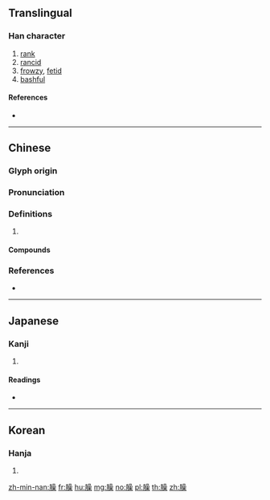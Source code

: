 {{character info/new}}
==Translingual==

===Han character===
{{Han char|rn=130|rad=肉|as=13|sn=17|four=76294|canj=BRRD}}

# [[rank]]
# [[rancid]]
# [[frowzy]], [[fetid]]
# [[bashful]]

====References====
* {{Han ref|kx=0996.180|dkj=29955|dj=1447.200|hdz=32116.100|uh=81CA|ud=33226|bh=EDEB|bd=60907}}

----

==Chinese==
{{zh-forms}}

===Glyph origin===
{{Han etym}}

===Pronunciation===
{{zh-pron
|m=sào
|c=sou1,sou3
|mn=qz,xm,zz:so/qz:so͘/chho
|mn_note=so/so͘ - literary; chho - vernacular
|mc=y
|oc=y
|cat=
}}

===Definitions===
{{zh-hanzi}}

# {{rfdef|zh}}

====Compounds====
{{zh-der|不怕臊|不臊|害臊|怕臊|扯臊|放屁辣臊|沒羞沒臊|狐臊|瞎扯臊|老臊胡|腥臊|腥臊味|臊味|臊子|臊根|臊氣|臊皮|臊羯奴|臊聲|臭短臊長}}

===References===
* {{R:yue:Hanzi}}

----

==Japanese==

===Kanji===
{{ja-kanji|grade=|rs=肉13}}

# {{defn|lang=ja|sort=肉13}}

====Readings====
* {{ja-readings|on=[[そう]] (sō)|kun=[[あぶら]] (abura)}}

----

==Korean==

===Hanja===
{{ko-hanja|hangeul=조|eumhun=|rv=jo|mr=cho|y=co}}

# {{defn|lang=ko|sort=肉13}}

[[zh-min-nan:臊]]
[[fr:臊]]
[[hu:臊]]
[[mg:臊]]
[[no:臊]]
[[pl:臊]]
[[th:臊]]
[[zh:臊]]
